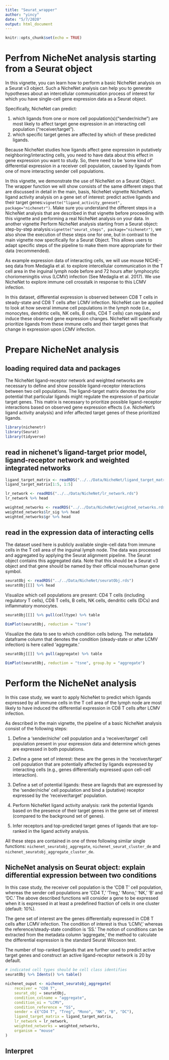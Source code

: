 ```yaml
---
title: "Seurat_wrapper"
author: "yincy"
date: "5/7/2020"
output: html_document
---
```


```r
knitr::opts_chunk$set(echo = TRUE)
```

# Perfrom NicheNet analysis starting from a Seurat object  
In this vignette, you can learn how to perform a basic NicheNet analysis on a Seurat v3 object. Such a NicheNet analysis can help you to generate hypotheses about an intercellular communication process of interest for which you have single-cell gene expression data as a Seurat object.   

Specifically, NicheNet can predict:  

1. which ligands from one or more cell population(s)("sender/niche") are most likely to affect target gene expression in an interacting cell population ("receiver/target").  
2. which specific target genes are affected by which of these predicted ligands.  

Because NicheNet studies how ligands affect gene expression in putatively neighboring/interacting cells, you need to have data about this effect in gene expression you want to study. So, there need to be ‘some kind of’ differential expression in a receiver cell population, caused by ligands from one of more interacting sender cell populations.  

In this vignette, we demonstrate the use of NicheNet on a Seurat Object. The wrapper function we will show consists of the same different steps that are discussed in detail in the main, basis, NicheNet vignette NicheNet’s ligand activity analysis on a gene set of interest: predict active ligands and their target genes:`vignette("ligand_activity_geneset", package="nichenetr")`. Make sure you understand the different steps in a NicheNet analysis that are described in that vignette before proceeding with this vignette and performing a real NicheNet analysis on your data. In another vignette Perform NicheNet analysis starting from a Seurat object: step-by-step analysis:`vignette("seurat_steps", package="nichenetr")`, we also show the execution of these steps one for one, but in contrast to the main vignette now specifically for a Seurat Object. This allows users to adapt specific steps of the pipeline to make them more appropriate for their data (recommended).

As example expression data of interacting cells, we will use mouse NICHE-seq data from Medaglia et al. to explore intercellular communication in the T cell area in the inguinal lymph node before and 72 hours after lymphocytic choriomeningitis virus (LCMV) infection (See Medaglia et al. 2017). We use NicheNet to explore immune cell crosstalk in response to this LCMV infection.  

In this dataset, differential expression is observed between CD8 T cells in steady-state and CD8 T cells after LCMV infection. NicheNet can be applied to look at how several immune cell populations in the lymph node (i.e., monocytes, dendritic cells, NK cells, B cells, CD4 T cells) can regulate and induce these observed gene expression changes. NicheNet will specifically prioritize ligands from these immune cells and their target genes that change in expression upon LCMV infection.  


# Prepare NicheNet analysis  
## loading required data and packages  
The NicheNet ligand-receptor network and weighted networks are necessary to define and show possible ligand-receptor interactions between two cell populations. The ligand-target matrix denotes the prior potential that particular ligands might regulate the expression of particular target genes. This matrix is necessary to prioritize possible ligand-receptor interactions based on observed gene expression effects (i.e. NicheNet’s ligand activity analysis) and infer affected target genes of these prioritized ligands.  

```r
library(nichenetr)
library(Seurat)
library(tidyverse)
```

## read in nichenet's ligand-target prior model, ligand-receptor network and weighted integrated networks  
```r
ligand_target_matrix <- readRDS("../../Data/NicheNet/ligand_target_matrix.rds")
ligand_target_matrix[1:5, 1:5]
```

```r
lr_network <- readRDS("../../Data/NicheNet/lr_network.rds")
lr_network %>% head
```

```r
weighted_networks <- readRDS("../../Data/NicheNet/weighted_networks.rds")
weighted_networks$lr_sig %>% head
weighted_networks$gr %>% head
```

## read in the expression data of interacting cells  
The dataset used here is publicly available single-cell data from immune cells in the T cell area of the inguinal lymph node. The data was processed and aggregated by applying the Seurat alignment pipeline. The Seurat object contains this aggregated data. Note that this should be a Seurat v3 object and that gene should be named by their official mouse/human gene symbol.  

```r
seuratObj <- readRDS("../../Data/NicheNet/seuratObj.rds")
seuratObj[[]] %>% head
```


Visualize which cell populations are present: CD4 T cells (including regulatory T cells), CD8 T cells, B cells, NK cells, dendritic cells (DCs) and inflammatory monocytes.  

```r
seuratObj[[]] %>% pull(celltype) %>% table
```

```r
DimPlot(seuratObj, reduction = "tsne")
```

Visualize the data to see to which condition cells belong. The metadata dataframe column that denotes the condition (steady-state or after LCMV infection) is here called ‘aggregate.’  

```r
seuratObj[[]] %>% pull(aggregate) %>% table

DimPlot(seuratObj, reduction = "tsne", group.by = "aggregate")
```


# Perform the NicheNet analysis  
In this case study, we want to apply NicheNet to predict which ligands expressed by all immune cells in the T cell area of the lymph node are most likely to have induced the differential expression in CD8 T cells after LCMV infection.  

As described in the main vignette, the pipeline of a basic NicheNet analysis consist of the following steps:  

1. Define a 'sender/niche' cell population and a 'receiver/target' cell population present in your expression data and determine which genes are expressed in both populations.  

2. Define a gene set of interest: these are the genes in the 'receiver/target' cell population that are potentially affected by ligands expressed by interacting cells (e.g., genes differentially expressed upon cell-cell interaction).  

3. Define a set of potential ligands: these are liagnds that are expressed by the 'sender/niche' cell population and bind a (putative) receptor expressed by the 'receiver/target' population.  

4. Perform NicheNet ligand activity analysis: rank the potential ligands based on the presence of their target genes in the gene set of interest (compared to the background set of genes).  

5. Infer receptors and top-predicted target genes of ligands that are top-ranked in the ligand activity analysis.  

All these steps are contained in one of three following similar single functions: `nichenet_seuratobj_aggregate`, `nichenet_seurat_cluster_de` and `nichenet_seuratobj_aggregate_cluster_de`.  

## NicheNet analysis on Seurat object: explain differential expression between two conditions  
In this case study, the receiver cell population is the ‘CD8 T’ cell population, whereas the sender cell populations are ‘CD4 T,’ ‘Treg,’ ‘Mono,’ ‘NK,’ ‘B’ and ‘DC.’ The above described functions will consider a gene to be expressed when it is expressed in at least a predefined fraction of cells in one cluster (default: 10%).  

The gene set of interest are the genes differentially expressed in CD8 T cells after LCMV infection. The condition of interest is thus ‘LCMV,’ whereas the reference/steady-state condition is ‘SS.’ The notion of conditions can be extracted from the metadata column ‘aggregate,’ the method to calculate the differential expression is the standard Seurat Wilcoxon test.  

The number of top-ranked ligands that are further used to predict active target genes and construct an active ligand-receptor network is 20 by default.  

```r
# indicated cell types should be cell class identifies
seuratObj %>% Idents() %>% table()

nichenet_ouput <- nichenet_seuratobj_aggregate(
    receiver = "CD8 T", 
    seurat_obj = seuratObj, 
    condition_colname = "aggregate", 
    condition_oi = "LCMV", 
    condition_reference = "SS", 
    sender = c("CD4 T", "Treg", "Mono", "NK", "B", "DC"), 
    ligand_target_matrix = ligand_target_matrix, 
    lr_network = lr_network, 
    weighted_networks = weighted_networks, 
    organism = "mouse"
)
```


## Interpret




























